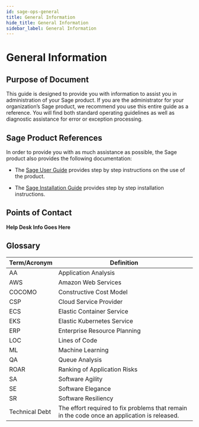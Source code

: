 ```yaml
---
id: sage-ops-general
title: General Information
hide_title: General Information
sidebar_label: General Information
---
```


# General Information

## Purpose of Document

This guide is designed to provide you with information to assist you in administration of your Sage product. If you are the administrator for your organization’s Sage product, we recommend you use this entire guide as a reference. You will find both standard operating guidelines as well as diagnostic assistance for error or exception processing.

## Sage Product References

In order to provide you with as much assistance as possible, the Sage product also provides the following documentation:

- The [Sage User Guide](sage-intro.mdx) provides step by step instructions on the use of the product.

- The [Sage Installation Guide](sage-install-intro.mdx) provides step by step installation instructions.

## Points of Contact

**Help Desk Info Goes Here**

## Glossary

| Term/Acronym   | Definition                                                                                   |
| -------------- | -------------------------------------------------------------------------------------------- |
| AA             | Application Analysis                                                                         |
| AWS            | Amazon Web Services                                                                          |
| COCOMO         | Constructive Cost Model                                                                      |
| CSP            | Cloud Service Provider                                                                       |
| ECS            | Elastic Container Service                                                                    |
| EKS            | Elastic Kubernetes Service                                                                   |
| ERP            | Enterprise Resource Planning                                                                 |
| LOC            | Lines of Code                                                                                |
| ML             | Machine Learning                                                                             |
| QA             | Queue Analysis                                                                               |
| ROAR           | Ranking of Application Risks                                                                 |
| SA             | Software Agility                                                                             |
| SE             | Software Elegance                                                                            |
| SR             | Software Resiliency                                                                          |
| Technical Debt | The effort required to fix problems that remain in the code once an application is released. |
